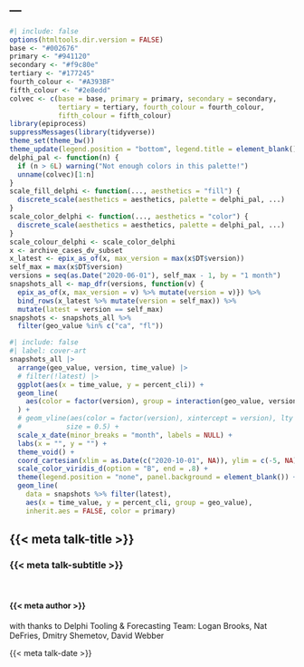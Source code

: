 ---
---

\DeclareMathOperator*{\minimize}{minimize}

```r
#| include: false
options(htmltools.dir.version = FALSE)
base <- "#002676"
primary <- "#941120"
secondary <- "#f9c80e"
tertiary <- "#177245"
fourth_colour <- "#A393BF"
fifth_colour <- "#2e8edd"
colvec <- c(base = base, primary = primary, secondary = secondary,
            tertiary = tertiary, fourth_colour = fourth_colour,
            fifth_colour = fifth_colour)
library(epiprocess)
suppressMessages(library(tidyverse))
theme_set(theme_bw())
theme_update(legend.position = "bottom", legend.title = element_blank())
delphi_pal <- function(n) {
  if (n > 6L) warning("Not enough colors in this palette!")
  unname(colvec)[1:n]
}
scale_fill_delphi <- function(..., aesthetics = "fill") {
  discrete_scale(aesthetics = aesthetics, palette = delphi_pal, ...)
} 
scale_color_delphi <- function(..., aesthetics = "color") {
  discrete_scale(aesthetics = aesthetics, palette = delphi_pal, ...)
}
scale_colour_delphi <- scale_color_delphi
x <- archive_cases_dv_subset
x_latest <- epix_as_of(x, max_version = max(x$DT$version))
self_max = max(x$DT$version)
versions = seq(as.Date("2020-06-01"), self_max - 1, by = "1 month")
snapshots_all <- map_dfr(versions, function(v) { 
  epix_as_of(x, max_version = v) %>% mutate(version = v)}) %>%
  bind_rows(x_latest %>% mutate(version = self_max)) %>%
  mutate(latest = version == self_max)
snapshots <- snapshots_all %>% 
  filter(geo_value %in% c("ca", "fl"))
```

```r
#| include: false
#| label: cover-art
snapshots_all |>
  arrange(geo_value, version, time_value) |>
  # filter(!latest) |>
  ggplot(aes(x = time_value, y = percent_cli)) +  
  geom_line(
    aes(color = factor(version), group = interaction(geo_value, version))
  ) + 
  # geom_vline(aes(color = factor(version), xintercept = version), lty = 3, 
  #           size = 0.5) +
  scale_x_date(minor_breaks = "month", labels = NULL) +
  labs(x = "", y = "") + 
  theme_void() +
  coord_cartesian(xlim = as.Date(c("2020-10-01", NA)), ylim = c(-5, NA)) +
  scale_color_viridis_d(option = "B", end = .8) +
  theme(legend.position = "none", panel.background = element_blank()) +
  geom_line(
    data = snapshots %>% filter(latest),
    aes(x = time_value, y = percent_cli, group = geo_value), 
    inherit.aes = FALSE, color = primary)
```



::: flex
::: w-20

:::
::: w-80
## {{< meta talk-title >}} {background-image="gfx/cover-art-1.svg" background-position="bottom"}

### {{< meta talk-subtitle >}}

<br>

#### {{< meta author >}} 
[with thanks to Delphi Tooling & Forecasting Team: Logan Brooks, Nat DeFries, Dmitry Shemetov, David Webber]{.fstyle}

{{< meta talk-date >}}
:::
:::

